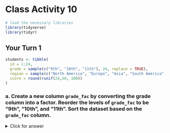 # Class Activity 10

```r
# load the necessary libraries
library(tidyverse)
library(tidyr)
```

## Your Turn 1


```r
students <- tibble(
  id = 1:24,
  grade = sample(c("9th", "10th", "11th"), 24, replace = TRUE),
  region = sample(c("North America", "Europe", "Asia", "South America", "Middle East", "Africa"), 24, replace = TRUE),
  score = round(runif(24,50, 100))
)
```


### a. Create a new column `grade_fac` by converting the grade column into a factor. Reorder the levels of `grade_fac` to be "9th", "10th", and "11th". Sort the dataset based on the `grade_fac` column.

<details>
<summary class="answer">Click for answer</summary>

*Answer:* 

<!--

```r
students_a <- students %>%
  mutate(grade_fac = factor(grade)) %>%
  mutate(grade_fac = fct_relevel(grade_fac, c("9th", "10th", "11th"))) %>%
  arrange(grade_fac) 
print(students_a, n = 24)
```

</details>

-->

### b. Create a new column `region_fac` by converting the `region` column into a factor. Collapse the `region_fac` levels into three categories: "Americas", "EMEA" and "Asia". Count the number of students in each collapsed region category.

<details>
<summary class="answer">Click for answer</summary>

<!--

*Answer:*

```r
students_b <- students_a %>%
  mutate(region_fac = factor(region)) %>%
  mutate(region_collapsed = fct_collapse(region_fac, 
                                         Americas = c("North America", "South America"), 
                                         EMEA = c("Europe", "Middle East", "Africa"), 
                                         Asia = "Asia")) %>%
  count(region_collapsed)
print(students_b)
```

</details>

-->

### c. Create a new column `grade_infreq` that is a copy of the `grade_fac` column. Reorder the levels of `grade_infreq` based on their frequency in the dataset. Print the levels of `grade_infreq` to check the ordering.

<details>
<summary class="answer">Click for answer</summary>
<!--

*Answer:*
```r
students_c <- students_a %>%
  mutate(grade_infreq = grade_fac) %>%
  mutate(grade_infreq = fct_infreq(grade_infreq))

levels(students_c$grade_infreq)
```

</details>

-->


### d. Create a new column `grade_lumped` by lumping the least frequent level of the `grade_fac` column into an 'Others' category. Count the number of students in each of the categories of the `grade_lumped` column.

<details>
<summary class="answer">Click for answer</summary>
<!--

*Answer:*

```r
students_d <- students_a %>%
  mutate(grade_lumped = fct_lump(grade_fac, n = 1, other_level = "Others")) %>%
  count(grade_lumped)
students_d
```

</details>
-->

## Your Turn 2

Lets import the `gss_cat` dataset from the `forcats` library. This datast contains a sample of categorical variables from the General Social survey.

```r
# import gss_cat dataset from forcats library
forcats::gss_cat
```

Use `gss_cat` to answer the following questions.

### a. Which religions watch the least TV?

<details>
<summary class="answer">Click for answer</summary>

<!--

*Answer:*
```r
# your r-code
gss_cat %>%
  drop_na(tvhours) %>%
  group_by(relig) %>%
  summarize(tvhours = mean(tvhours)) %>%
  ggplot(aes(tvhours, fct_reorder(relig, tvhours))) +
    geom_point()
```

</details>

-->

### b. Do married people watch more or less TV than single people?

<details>
<summary class="answer">Click for answer</summary>
<!--

*Answer:*
```r
# your r-code
gss_cat %>%
  drop_na(tvhours) %>%
  group_by(marital) %>%
  summarize(tvhours = mean(tvhours)) %>%
  ggplot(aes(tvhours, fct_reorder(marital, tvhours))) +
    geom_point()

```

</details>

-->

### c. Collapse the `marital` variable to have levels `married`, `not_married`, and `no_answer`. Include `"Never married"`, `"Divorced"`, and "`Widowed"` in `not_married`

<details>
<summary class="answer">Click for answer</summary>
<!--

*Answer:*

```r
# your r-code
gss_cat %>%
  drop_na(tvhours) %>%
  select(marital, tvhours) %>%
  mutate(
    maritalStatus =
      fct_collapse(
        marital,
        married = c("Married",
                    "Separated"),
        not_married = c("Never married",
                        "Divorced",
                        "Widowed"),
        no_answer = c("No answer")) 
  ) -> marital_c

levels(marital_c$maritalStatus)

```

</details>

-->
